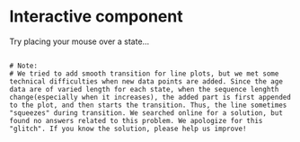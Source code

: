 # Interactive component

Try placing your mouse over a state...


<script src="https://d3js.org/d3.v7.js"></script>
<script src="https://cdnjs.cloudflare.com/ajax/libs/d3-legend/2.25.6/d3-legend.min.js"></script>

  <div class="map-container"></div>
<script src="square-map.js"></script>

```

# Note:
# We tried to add smooth transition for line plots, but we met some technical difficulties when new data points are added. Since the age data are of varied length for each state, when the sequence lenghth change(especially when it increases), the added part is first appended to the plot, and then starts the transition. Thus, the line sometimes "squeezes" during transition. We searched online for a solution, but found no answers related to this problem. We apologize for this "glitch". If you know the solution, please help us improve!

```